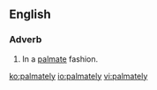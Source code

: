 ==English==

===Adverb===
{{en-adv}}

# In a [[palmate]] fashion.

[[ko:palmately]]
[[io:palmately]]
[[vi:palmately]]